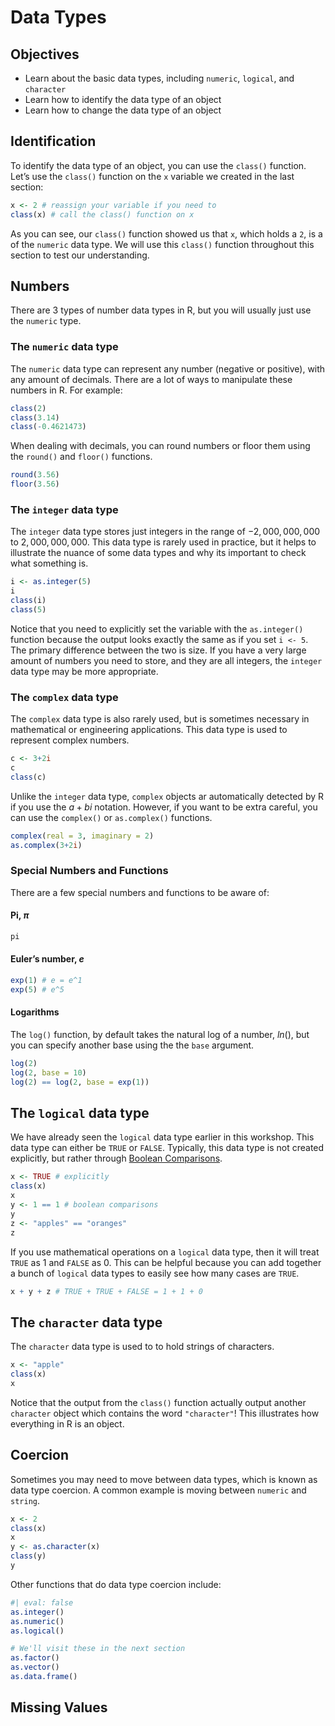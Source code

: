 # Data Types

## Objectives

- Learn about the basic data types, including `numeric`, `logical`, and `character`
- Learn how to identify the data type of an object
- Learn how to change the data type of an object

## Identification

To identify the data type of an object, you can use the `class()` function. Let's use the `class()` function on the `x` variable we created in the last section:

```r
x <- 2 # reassign your variable if you need to
class(x) # call the class() function on x
```

As you can see, our `class()` function showed us that `x`, which holds a `2`, is a of the `numeric` data type. We will use this `class()` function throughout this section to test our understanding.

## Numbers

There are 3 types of number data types in R, but you will usually just use the `numeric` type.

### The `numeric` data type

The `numeric` data type can represent any number (negative or positive), with any amount of decimals. There are a lot of ways to manipulate these numbers in R. For example:

```r
class(2)
class(3.14)
class(-0.4621473)
```

When dealing with decimals, you can round numbers or floor them using the `round()` and `floor()` functions.

```r
round(3.56)
floor(3.56)
```

### The `integer` data type

The `integer` data type stores just integers in the range of $-2,000,000,000$ to $2,000,000,000$. This data type is rarely used in practice, but it helps to illustrate the nuance of some data types and why its important to check what something is.

```r
i <- as.integer(5)
i
class(i)
class(5)
```

Notice that you need to explicitly set the variable with the `as.integer()` function because the output looks exactly the same as if you set `i <- 5`. The primary difference between the two is size. If you have a very large amount of numbers you need to store, and they are all integers, the `integer` data type may be more appropriate.

### The `complex` data type

The `complex` data type is also rarely used, but is sometimes necessary in mathematical or engineering applications. This data type is used to represent complex numbers.

```r
c <- 3+2i
c
class(c)
```

Unlike the `integer` data type, `complex` objects ar automatically detected by R if you use the $a+bi$ notation. However, if you want to be extra careful, you can use the `complex()` or `as.complex()` functions.

```r
complex(real = 3, imaginary = 2)
as.complex(3+2i)
```

### Special Numbers and Functions

There are a few special numbers and functions to be aware of:

#### Pi, $\pi$ {.unnumbered}

```r
pi
```

#### Euler's number, $e$ {.unnumbered}

```r
exp(1) # e = e^1
exp(5) # e^5
```

#### Logarithms {.unnumbered}

The `log()` function, by default takes the natural log of a number, $ln()$, but you can specify another base using the the `base` argument.

```r
log(2)
log(2, base = 10)
log(2) == log(2, base = exp(1))
```
 
## The `logical` data type

We have already seen the `logical` data type earlier in this workshop. This data type can either be `TRUE` or `FALSE`. Typically, this data type is not created explicitly, but rather through [Boolean Comparisons](basics.html#boolean-comparisons).

```r
x <- TRUE # explicitly
class(x)
x
y <- 1 == 1 # boolean comparisons
y
z <- "apples" == "oranges"
z
```

If you use mathematical operations on a `logical` data type, then it will treat `TRUE` as $1$ and `FALSE` as $0$. This can be helpful because you can add together a bunch of `logical` data types to easily see how many cases are `TRUE`.

```r
x + y + z # TRUE + TRUE + FALSE = 1 + 1 + 0
```

## The `character` data type

The `character` data type is used to to hold strings of characters.

```r
x <- "apple"
class(x)
x
```

Notice that the output from the `class()` function actually output another `character` object which contains the word `"character"`! This illustrates how everything in R is an object.

## Coercion

Sometimes you may need to move between data types, which is known as data type coercion. A common example is moving between `numeric` and `string`.

```r
x <- 2
class(x)
x
y <- as.character(x)
class(y)
y
```

Other functions that do data type coercion include:

```r
#| eval: false
as.integer()
as.numeric()
as.logical()

# We'll visit these in the next section
as.factor()
as.vector() 
as.data.frame()
```

## Missing Values


